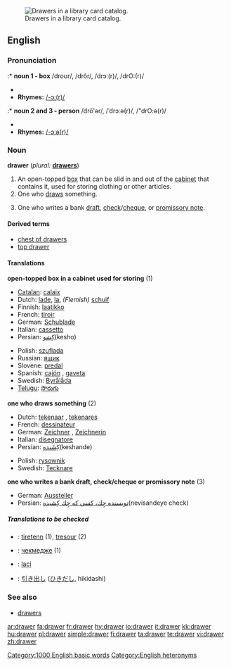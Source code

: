 [[Image:Schlagwortkatalog.jpg|thumb|right|Drawers in a library card catalog.]]
==English==

===Pronunciation===
:* '''noun 1 - box'''
/droʊr/, /drôr/, /drɔː(r)/, /drO:(r)/
* {{audio|en-us-drawer.ogg|Audio (US)}}
* '''Rhymes:''' [[Rhymes:English:-ɔː(r)|/-ɔː(r)/]]

:* '''noun 2 and 3 - person'''
/drô'ər/, /ˈdrɔːə(r)/, /"drO:ə(r)/
* {{audio|en-us-drawer-one_who_draws.ogg|Audio (US)}}
* '''Rhymes:''' [[Rhymes:English:-ɔːə(r)|/-ɔːə(r)/]]

===Noun===
'''drawer'''  (''plural:'' '''[[drawers]]''')

# An open-topped [[box]] that can be slid in and out of the [[cabinet]] that contains it, used for storing clothing or other articles.
# One who [[draw]]s something.<!--in what sense?-->
# {{finance}} One who writes a bank [[draft]], [[check]]/[[cheque]], or [[promissory note]].

====Derived terms====
* [[chest of drawers]]
* [[top drawer]]<!--adjective: of highest importance-->

====Translations====

'''open-topped box in a cabinet used for storing''' (1)
{{top}}
* [[Catalan]]: [[calaix]] {{m}}
* Dutch: [[lade]], [[la]], ''(Flemish)'' [[schuif]]
* Finnish: [[laatikko]]
* French: [[tiroir]] {{m}}
* German: [[Schublade]] {{f}}
* Italian: [[cassetto]] {{m}}
* Persian: [[كِشو]](kesho)
{{mid}}
* Polish: [[szuflada]] {{f}}
* Russian: [[ящик]] {{m}}
* Slovene: [[predal]] {{m}}
* Spanish: [[cajón]] {{m}}, [[gaveta]] {{f}} {{italbrac|Cuba|Venezuela}}
* Swedish: [[Byrålåda]]
* [[Telugu]]: [[సొరుగు]]
{{bottom}}

'''one who draws something''' (2)
{{top}}
* Dutch: [[tekenaar]] {{m}}, [[tekenares]] {{f}}
* French: [[dessinateur]] {{m}}
* German: [[Zeichner]] {{m}}, [[Zeichnerin]] {{f}}
* Italian: [[disegnatore]] {{m}}
* Persian: [[كِشَنده]](keshande)
{{mid}}
* Polish: [[rysownik]] {{m}}
* Swedish: [[Tecknare]] {{m}}
{{bottom}}

'''one who writes a bank draft, check/cheque or promissory note''' (3)
{{top}}
* German: [[Aussteller]] {{m}}
* Persian: [[نويسنده چِك، كسي كه چِك كِشيده]](nevisandeye check)
{{mid}}
{{bottom}}

=====Translations to be checked=====
<!--Remove this section once all of the translations below have been moved into the tables above.-->
{{checktrans}}

* {{ttbc|Breton}}: [[tiretenn]] {{f}} (1), [[tresour]] {{m}} (2)
* {{ttbc|Bulgarian}}: [[чекмедже]] {{n}} (1)
* {{ttbc|Indonesian}}: [[laci]] <!-- not verified -->
* {{ttbc|Japanese}}: [[引き出し]] ([[ひきだし]], hikidashi) <!-- not verified -->

===See also===
* [[drawers]]<!--underwear-->

[[Category:1000 English basic words]]
[[Category:English heteronyms]]

[[ar:drawer]]
[[fa:drawer]]
[[fr:drawer]]
[[hy:drawer]]
[[io:drawer]]
[[it:drawer]]
[[kk:drawer]]
[[hu:drawer]]
[[pl:drawer]]
[[simple:drawer]]
[[fi:drawer]]
[[ta:drawer]]
[[te:drawer]]
[[vi:drawer]]
[[zh:drawer]]